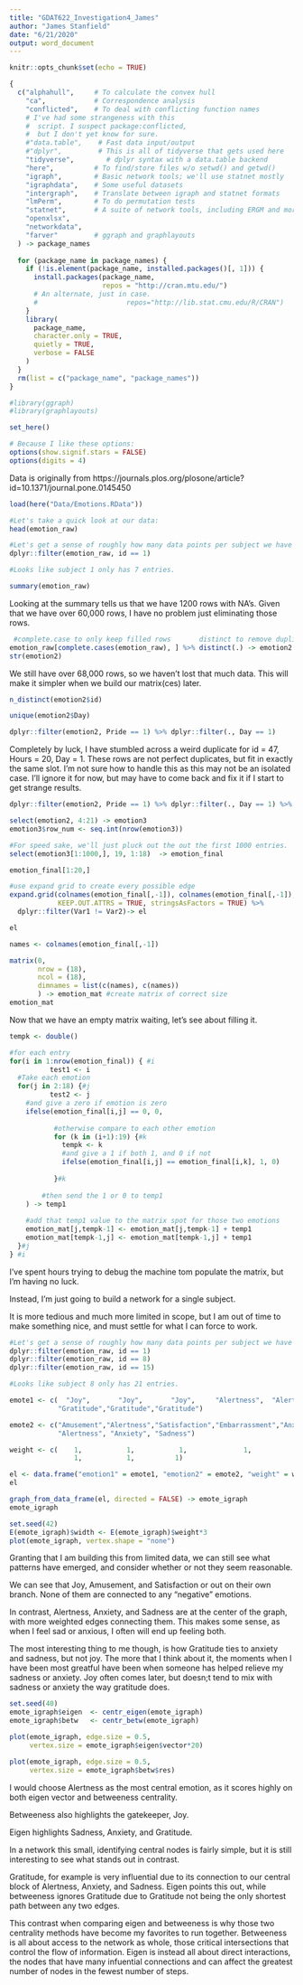 ---
title: "GDAT622_Investigation4_James"
author: "James Stanfield"
date: "6/21/2020"
output: word_document
---

```{r setup, include=FALSE}
knitr::opts_chunk$set(echo = TRUE)

{
  c("alphahull",     # To calculate the convex hull
    "ca",            # Correspondence analysis
    "conflicted",    # To deal with conflicting function names
    # I've had some strangeness with this
    #  script. I suspect package:conflicted,
    #  but I don't yet know for sure.
    #"data.table",    # Fast data input/output
    #"dplyr",         # This is all of tidyverse that gets used here
    "tidyverse",        # dplyr syntax with a data.table backend
    "here",          # To find/store files w/o setwd() and getwd()
    "igraph",        # Basic network tools; we'll use statnet mostly
    "igraphdata",    # Some useful datasets
    "intergraph",    # Translate between igraph and statnet formats
    "lmPerm",        # To do permutation tests
    "statnet",       # A suite of network tools, including ERGM and more
    "openxlsx",
    "networkdata",
    "farver"         # ggraph and graphlayouts
  ) -> package_names
  
  for (package_name in package_names) {
    if (!is.element(package_name, installed.packages()[, 1])) {
      install.packages(package_name,
                       repos = "http://cran.mtu.edu/")
      # An alternate, just in case.
      #                      repos="http://lib.stat.cmu.edu/R/CRAN")
    }
    library(
      package_name,
      character.only = TRUE,
      quietly = TRUE,
      verbose = FALSE
    )
  }
  rm(list = c("package_name", "package_names"))
}

#library(ggraph)
#library(graphlayouts)

set_here()

# Because I like these options:
options(show.signif.stars = FALSE)
options(digits = 4)
```

Data is originally from https://journals.plos.org/plosone/article?id=10.1371/journal.pone.0145450

```{r Load the data}
load(here("Data/Emotions.RData"))

#Let's take a quick look at our data:
head(emotion_raw)
```


```{r How many per subject}
#Let's get a sense of roughly how many data points per subject we have
dplyr::filter(emotion_raw, id == 1)

#Looks like subject 1 only has 7 entries.
```

```{r Summary}
summary(emotion_raw)
```

Looking at the summary tells us that we have 1200 rows with NA's. Given that we have over 60,000 rows, I have no problem just eliminating those rows.

```{r remove NA}
 #complete.case to only keep filled rows       distinct to remove duplicate rows
emotion_raw[complete.cases(emotion_raw), ] %>% distinct(.) -> emotion2
str(emotion2)
```

We still have over 68,000 rows, so we haven't lost that much data. This will make it simpler when we build our matrix(ces) later.

```{r How many unique id}
n_distinct(emotion2$id)
```

```{r How many distinct days}
unique(emotion2$Day)
```

```{r Prototype filtering to find matches}
dplyr::filter(emotion2, Pride == 1) %>% dplyr::filter(., Day == 1)
```

Completely  by luck, I have stumbled across a weird duplicate for id = 47, Hours = 20, Day = 1. These rows are not perfect duplicates, but fit in exactly the same slot. I'm not sure how to handle this as this may not be an isolated case. I'll ignore it for now, but may have to come back and fix it if I start to get strange results.

```{r more prototyping}
dplyr::filter(emotion2, Pride == 1) %>% dplyr::filter(., Day == 1) %>% arrange(., Hours)
```


```{r build a more useful dataframe}
select(emotion2, 4:21) -> emotion3
emotion3$row_num <- seq.int(nrow(emotion3))

#For speed sake, we'll just pluck out the out the first 1000 entries.
select(emotion3[1:1000,], 19, 1:18)  -> emotion_final

emotion_final[1:20,]
```

```{r Create edgelist}
#use expand grid to create every possible edge
expand.grid(colnames(emotion_final[,-1]), colnames(emotion_final[,-1]), w = 0,
            KEEP.OUT.ATTRS = TRUE, stringsAsFactors = TRUE) %>%
  dplyr::filter(Var1 != Var2)-> el

el
```

```{r adjacency matrix}

names <- colnames(emotion_final[,-1])

matrix(0,
       nrow = (18),
       ncol = (18),
       dimnames = list(c(names), c(names))
       ) -> emotion_mat #create matrix of correct size
emotion_mat
```

Now that we have an empty matrix waiting, let's see about filling it.
```{r Populate matrix machine, eval=FALSE, include=FALSE}
tempk <- double()

#for each entry
for(i in 1:nrow(emotion_final)) { #i
          test1 <- i
  #Take each emotion
  for(j in 2:18) {#j
          test2 <- j
    #and give a zero if emotion is zero
    ifelse(emotion_final[i,j] == 0, 0, 
            
           #otherwise compare to each other emotion
           for (k in (i+1):19) {#k
             tempk <- k
             #and give a 1 if both 1, and 0 if not
             ifelse(emotion_final[i,j] == emotion_final[i,k], 1, 0) 
             
           }#k
          
        #then send the 1 or 0 to temp1          
    ) -> temp1
    
    #add that temp1 value to the matrix spot for those two emotions  
    emotion_mat[j,tempk-1] <- emotion_mat[j,tempk-1] + temp1
    emotion_mat[tempk-1,j] <- emotion_mat[tempk-1,j] + temp1
  }#j
} #i
```

I've spent hours trying to debug the machine tom populate the matrix, but I'm having no luck.

Instead, I'm just going to build a network for a single subject.

It is more tedious and much more limited in scope, but I am out of time to make something nice, and must settle for what I can force to work.

```{r How many for subject 8}
#Let's get a sense of roughly how many data points per subject we have
dplyr::filter(emotion_raw, id == 1)
dplyr::filter(emotion_raw, id == 8)
dplyr::filter(emotion_raw, id == 15)

#Looks like subject 8 only has 21 entries.
```

```{r Manual Edgelist}
emote1 <- c(  "Joy",       "Joy",       "Joy",     "Alertness",  "Alertness","Alertness","Sadness","Sadness",
            "Gratitude","Gratitude","Gratitude")

emote2 <- c("Amusement","Alertness","Satisfaction","Embarrassment","Anxiety",  "Sadness","Anxiety","Offense",
            "Alertness", "Anxiety", "Sadness")

weight <- c(    1,           1,           1,              1,           2,         2,        2,         1,
                1,           1,          1)

el <- data.frame("emotion1" = emote1, "emotion2" = emote2, "weight" = weight)
el
```

```{r Convert to igraph object}
graph_from_data_frame(el, directed = FALSE) -> emote_igraph
emote_igraph
```

```{r plot network}
set.seed(42)
E(emote_igraph)$width <- E(emote_igraph)$weight*3
plot(emote_igraph, vertex.shape = "none")
```

Granting that I am building this from limited data, we can still see what patterns have emerged, and consider whether or not they seem reasonable.

We can see that Joy, Amusement, and Satisfaction or out on their own branch. None of them are connected to any "negative" emotions.

In contrast, Alertness, Anxiety, and Sadness are at the center of the graph, with more weighted edges connecting them.
This makes some sense, as when I feel sad or anxious, I often will end up feeling both.

The most interesting thing to me though, is how Gratitude ties to anxiety and sadness, but not joy. The more that I think about it, the moments when I have been most greatful have been when someone has helped relieve my sadness or anxiety. Joy often comes later, but doesn;t tend to mix with sadness or anxiety the way gratitude does.

```{r Centrality Comparison}
set.seed(40)
emote_igraph$eigen  <- centr_eigen(emote_igraph)
emote_igraph$betw   <- centr_betw(emote_igraph)

plot(emote_igraph, edge.size = 0.5,
     vertex.size = emote_igraph$eigen$vector*20)

plot(emote_igraph, edge.size = 0.5,
     vertex.size = emote_igraph$betw$res)
```

I would choose Alertness as the most central emotion, as it scores highly on both eigen vector and betweeness centrality.

Betweeness also highlights the gatekeeper, Joy.

Eigen highlights Sadness, Anxiety, and Gratitude.

In a network this small, identifying central nodes is fairly simple, but it is still interesting to see what stands out in contrast.

Gratitude, for example is very influential due to its connection to our central block of Alertness, Anxiety, and Sadness. Eigen points this out, while betweeness ignores Gratitude due to Gratitude not being the only shortest path between any two edges.

This contrast when comparing eigen and betweeness is why those two centrality methods have become my favorites to run together. Betweeness is all about access to the network as whole, those critical intersections that control the flow of information. Eigen is instead all about direct interactions, the nodes that have many infuential connections and can affect the greatest number of nodes in the fewest number of steps.













